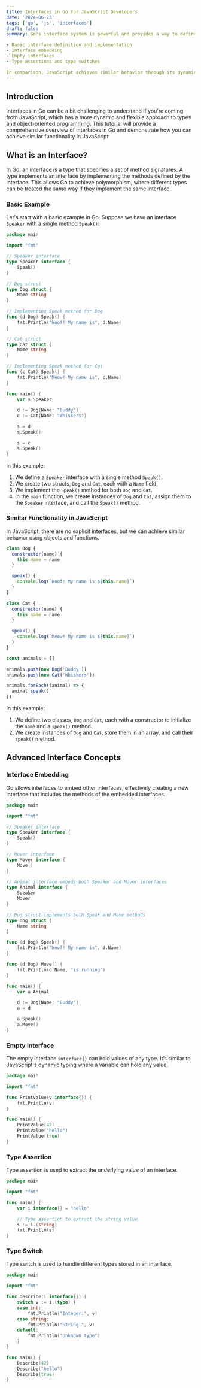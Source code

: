 ```yaml
---
title: Interfaces in Go for JavaScript Developers
date: '2024-06-23'
tags: ['go', 'js', 'interfaces']
draft: false
summary: Go's interface system is powerful and provides a way to define and work with polymorphic types. This tutorial covered:

- Basic interface definition and implementation
- Interface embedding
- Empty interfaces
- Type assertions and type switches

In comparison, JavaScript achieves similar behavior through its dynamic typing and flexible object-oriented features, even though it lacks explicit interface definitions. Understanding these concepts in Go can significantly enhance your ability to design robust and flexible programs.
---
```


## Introduction

Interfaces in Go can be a bit challenging to understand if you're coming from JavaScript, which has a more dynamic and flexible approach to types and object-oriented programming. This tutorial will provide a comprehensive overview of interfaces in Go and demonstrate how you can achieve similar functionality in JavaScript.

## What is an Interface?

In Go, an interface is a type that specifies a set of method signatures. A type implements an interface by implementing the methods defined by the interface. This allows Go to achieve polymorphism, where different types can be treated the same way if they implement the same interface.

### Basic Example

Let's start with a basic example in Go. Suppose we have an interface `Speaker` with a single method `Speak()`:

```go
package main

import "fmt"

// Speaker interface
type Speaker interface {
    Speak()
}

// Dog struct
type Dog struct {
    Name string
}

// Implementing Speak method for Dog
func (d Dog) Speak() {
    fmt.Println("Woof! My name is", d.Name)
}

// Cat struct
type Cat struct {
    Name string
}

// Implementing Speak method for Cat
func (c Cat) Speak() {
    fmt.Println("Meow! My name is", c.Name)
}

func main() {
    var s Speaker

    d := Dog{Name: "Buddy"}
    c := Cat{Name: "Whiskers"}

    s = d
    s.Speak()

    s = c
    s.Speak()
}
```

In this example:

1. We define a `Speaker` interface with a single method `Speak()`.
2. We create two structs, `Dog` and `Cat`, each with a `Name` field.
3. We implement the `Speak()` method for both `Dog` and `Cat`.
4. In the `main` function, we create instances of `Dog` and `Cat`, assign them to the `Speaker` interface, and call the `Speak()` method.

### Similar Functionality in JavaScript

In JavaScript, there are no explicit interfaces, but we can achieve similar behavior using objects and functions.

```javascript
class Dog {
  constructor(name) {
    this.name = name
  }

  speak() {
    console.log(`Woof! My name is ${this.name}`)
  }
}

class Cat {
  constructor(name) {
    this.name = name
  }

  speak() {
    console.log(`Meow! My name is ${this.name}`)
  }
}

const animals = []

animals.push(new Dog('Buddy'))
animals.push(new Cat('Whiskers'))

animals.forEach((animal) => {
  animal.speak()
})
```

In this example:

1. We define two classes, `Dog` and `Cat`, each with a constructor to initialize the `name` and a `speak()` method.
2. We create instances of `Dog` and `Cat`, store them in an array, and call their `speak()` method.

## Advanced Interface Concepts

### Interface Embedding

Go allows interfaces to embed other interfaces, effectively creating a new interface that includes the methods of the embedded interfaces.

```go
package main

import "fmt"

// Speaker interface
type Speaker interface {
    Speak()
}

// Mover interface
type Mover interface {
    Move()
}

// Animal interface embeds both Speaker and Mover interfaces
type Animal interface {
    Speaker
    Mover
}

// Dog struct implements both Speak and Move methods
type Dog struct {
    Name string
}

func (d Dog) Speak() {
    fmt.Println("Woof! My name is", d.Name)
}

func (d Dog) Move() {
    fmt.Println(d.Name, "is running")
}

func main() {
    var a Animal

    d := Dog{Name: "Buddy"}
    a = d

    a.Speak()
    a.Move()
}
```

### Empty Interface

The empty interface `interface{}` can hold values of any type. It’s similar to JavaScript's dynamic typing where a variable can hold any value.

```go
package main

import "fmt"

func PrintValue(v interface{}) {
    fmt.Println(v)
}

func main() {
    PrintValue(42)
    PrintValue("hello")
    PrintValue(true)
}
```

### Type Assertion

Type assertion is used to extract the underlying value of an interface.

```go
package main

import "fmt"

func main() {
    var i interface{} = "hello"

    // Type assertion to extract the string value
    s := i.(string)
    fmt.Println(s)
}
```

### Type Switch

Type switch is used to handle different types stored in an interface.

```go
package main

import "fmt"

func Describe(i interface{}) {
    switch v := i.(type) {
    case int:
        fmt.Println("Integer:", v)
    case string:
        fmt.Println("String:", v)
    default:
        fmt.Println("Unknown type")
    }
}

func main() {
    Describe(42)
    Describe("hello")
    Describe(true)
}
```
